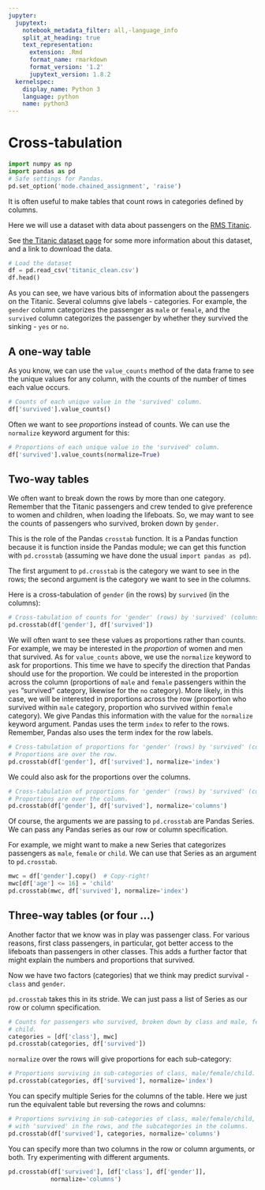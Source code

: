 ```yaml
---
jupyter:
  jupytext:
    notebook_metadata_filter: all,-language_info
    split_at_heading: true
    text_representation:
      extension: .Rmd
      format_name: rmarkdown
      format_version: '1.2'
      jupytext_version: 1.8.2
  kernelspec:
    display_name: Python 3
    language: python
    name: python3
---
```


# Cross-tabulation

```python
import numpy as np
import pandas as pd
# Safe settings for Pandas.
pd.set_option('mode.chained_assignment', 'raise')
```

It is often useful to make tables that count rows in categories defined by
columns.

Here we will use a dataset with data about passengers on the [RMS
Titanic](https://en.wikipedia.org/wiki/Titanic).

See [the Titanic dataset page](../data/titanic) for some more information about this dataset, and a link to download the data.

```python
# Load the dataset
df = pd.read_csv('titanic_clean.csv')
df.head()
```

As you can see, we have various bits of information about the passengers on
the Titanic.  Several columns give labels - categories.  For example, the
`gender` column categorizes the passenger as `male` or `female`, and the
`survived` column categorizes the passenger by whether they survived the
sinking - `yes` or `no`.


## A one-way table


As you know, we can use the `value_counts` method of the data frame to see the
unique values for any column, with the counts of the number of times each
value occurs.

```python
# Counts of each unique value in the 'survived' column.
df['survived'].value_counts()
```

Often we want to see *proportions* instead of counts.   We can use the `normalize` keyword argument for this:

```python
# Proportions of each unique value in the 'survived' column.
df['survived'].value_counts(normalize=True)
```

## Two-way tables


We often want to break down the rows by more than one category.  Remember that
the Titanic passengers and crew tended to give preference to women and
children, when loading the lifeboats.  So, we may want to see the counts of
passengers who survived, broken down by `gender`.

This is the role of the Pandas `crosstab` function.   It is a Pandas function
because it is function inside the Pandas module; we can get this function with
`pd.crosstab` (assuming we have done the usual `import pandas as pd`).

The first argument to `pd.crosstab` is the category we want to see in the rows; the second argument is the category we want to see in the columns.

Here is a cross-tabulation of `gender` (in the rows) by `survived` (in the columns):

```python
# Cross-tabulation of counts for 'gender' (rows) by 'survived' (columns).
pd.crosstab(df['gender'], df['survived'])
```

We will often want to see these values as proportions rather than counts.  For
example, we may be interested in the *proportion* of women and men that
survived.   As for `value_counts` above, we use the `normalize` keyword to ask
for proportions.  This time we have to specify the direction that Pandas
should use for the proportion.  We could be interested in the proportion
across the column (proportions of `male` and `female` passengers within the
`yes` "survived" category, likewise for the `no` category).  More likely, in
this case, we will be interested in proportions across the row (proportion who
survived within `male` category, proportion who survived within `female`
category).   We give Pandas this information with the value for the
`normalize` keyword argument. Pandas uses the term `index` to refer to the
rows.  Remember, Pandas also uses the term index for the row labels.


```python
# Cross-tabulation of proportions for 'gender' (rows) by 'survived' (columns).
# Proportions are over the row.
pd.crosstab(df['gender'], df['survived'], normalize='index')
```

We could also ask for the proportions over the columns.

```python
# Cross-tabulation of proportions for 'gender' (rows) by 'survived' (columns).
# Proportions are over the column.
pd.crosstab(df['gender'], df['survived'], normalize='columns')
```

Of course, the arguments we are passing to `pd.crosstab` are Pandas Series.  We can pass any Pandas series as our row or column specification.

For example, we might want to make a new Series that categorizes passengers as
`male`, `female` or `child`.  We can use that Series as an argument to
`pd.crosstab`.

```python
mwc = df['gender'].copy()  # Copy-right!
mwc[df['age'] <= 16] = 'child'
pd.crosstab(mwc, df['survived'], normalize='index')
```

## Three-way tables (or four ...)


Another factor that we know was in play was passenger class.  For various
reasons, first class passengers, in particular, got better access to the
lifeboats than passengers in other classes.   This adds a further factor that
might explain the numbers and proportions that survived.

Now we have two factors (categories) that we think may predict survival - `class` and `gender`.

`pd.crosstab` takes this in its stride.  We can just pass a list of Series as our row or column specification.

```python
# Counts for passengers who survived, broken down by class and male, female,
# child.
categories = [df['class'], mwc]
pd.crosstab(categories, df['survived'])
```

`normalize` over the rows will give proportions for each sub-category:

```python
# Proportions surviving in sub-categories of class, male/female/child.
pd.crosstab(categories, df['survived'], normalize='index')
```

You can specify multiple Series for the columns of the table.  Here we just run the equivalent table but reversing the rows and columns:

```python
# Proportions surviving in sub-categories of class, male/female/child,
# with 'survived' in the rows, and the subcategories in the columns.
pd.crosstab(df['survived'], categories, normalize='columns')
```

You can specify more than two columns in the row or column arguments, or both.
Try experimenting with different arguments.

```python
pd.crosstab(df['survived'], [df['class'], df['gender']],
            normalize='columns')
```
